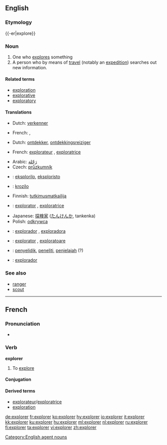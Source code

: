{{wikipedia|dab=explorer (disambiguation)|explorer}}
==English==

{{wikipedia}}

===Etymology===
{{-er|explore}}

===Noun===
{{en-noun}}

# One who [[explore]]s something
# A person who by means of [[travel]] (notably an [[expedition]]) searches out new information.

====Related terms====
* [[exploration]]
* [[explorative]]
* [[exploratory]]

====Translations====
{{trans-top|person who explores}}
* Dutch: [[verkenner]] {{m}}
{{trans-mid}}
* French: {{t+|fr|explorateur|m}}, {{t+|fr|exploratrice|f}}
{{trans-bottom}}

{{trans-top|person who by expedition seeks new information}}
* Dutch: [[ontdekker]], [[ontdekkingsreiziger]] {{m}}
{{trans-mid}}
* French: [[explorateur]] {{m}}, [[exploratrice]] {{f}}
{{trans-bottom}}

{{checktrans-top}}
* Arabic: [[رَحّلة]]
* Czech: [[průzkumník]] {{m}}
* {{ttbc|Esperanto}}: [[eksplorilo]], [[eksploristo]]
* {{ttbc|Esperanto}}: [[krozilo]]
* Finnish: [[tutkimusmatkailija]]
* {{ttbc|Interlingua}}: [[explorator]] {{m}}, [[exploratrice]] {{f}}
{{trans-mid}}
* Japanese: [[探検家]] ([[たんけんか]], tankenka)
* Polish: [[odkrywca]] {{m}}
* {{ttbc|Portuguese}}: [[explorador]] {{m}}, [[exploradora]] {{f}}
* {{ttbc|Romanian}}: [[explorator]] {{m}}, [[exploratoare]] {{f}}
* {{ttbc|Indonesian}}: [[selidik|penyelidik]], [[teliti|peneliti]], [[jelajah|penjelajah]] (?)
* {{ttbc|Spanish}}: [[explorador]]
{{trans-bottom}}

===See also===
* [[ranger]]
* [[scout]]

[[Category:English agent nouns]]

----

==French==

===Pronunciation===
* {{audio|Fr-explorer.ogg|Audio}}

===Verb===
'''explorer'''

# To [[explore]]

====Conjugation====
{{fr-conj-er|explor|avoir}}

====Derived terms====
* [[explorateur]]/[[exploratrice]]
* [[exploration#French|exploration]]

[[de:explorer]]
[[fr:explorer]]
[[ko:explorer]]
[[hy:explorer]]
[[io:explorer]]
[[it:explorer]]
[[kk:explorer]]
[[ku:explorer]]
[[hu:explorer]]
[[ml:explorer]]
[[nl:explorer]]
[[ru:explorer]]
[[fi:explorer]]
[[ta:explorer]]
[[vi:explorer]]
[[zh:explorer]]
